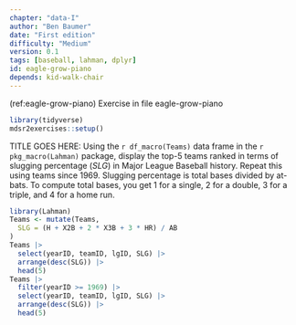```yaml
---
chapter: "data-I"
author: "Ben Baumer"
date: "First edition"
difficulty: "Medium"
version: 0.1
tags: [baseball, lahman, dplyr]
id: eagle-grow-piano 
depends: kid-walk-chair
---
```


(ref:eagle-grow-piano) Exercise in file eagle-grow-piano

```r
library(tidyverse)
mdsr2exercises::setup()
```

TITLE GOES HERE: Using the `r df_macro(Teams)` data frame in the `r pkg_macro(Lahman)` package, display the top-5 teams ranked in terms of slugging percentage ($SLG$) in Major League Baseball history. Repeat this using teams since 1969. Slugging percentage is total bases divided by at-bats. To compute total bases, you get 1 for a single, 2 for a double, 3 for a triple, and 4 for a home run.

<!--begin-answer-->
```r
library(Lahman)
Teams <- mutate(Teams,
  SLG = (H + X2B + 2 * X3B + 3 * HR) / AB
)
Teams |>
  select(yearID, teamID, lgID, SLG) |>
  arrange(desc(SLG)) |>
  head(5)
Teams |>
  filter(yearID >= 1969) |>
  select(yearID, teamID, lgID, SLG) |>
  arrange(desc(SLG)) |>
  head(5)
```
<!--end-answer-->


